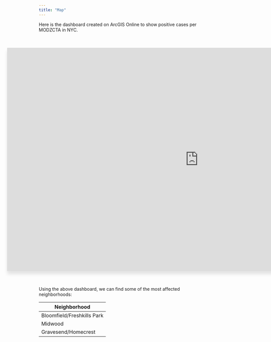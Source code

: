 ```yaml
---
title: "Map"
---
```


Here is the dashboard created on ArcGIS Online to show positive cases per MODZCTA in NYC.

<div style="display: flex; padding: 20px; margin-left: -120px;">
  <iframe style="width: 1200px; height: 700px; border: 2px solid #ddd; box-shadow: 0 10px 10px rgba(0, 0, 0, 0.1);" src="https://hunter.maps.arcgis.com/apps/dashboards/d2e637f5a2334034bd4c0d671a3fe541" title="ArcGIS Dashboard" frameborder="1" allowfullscreen></iframe>
</div>

Using the above dashboard, we can find some of the most affected neighborhoods:

| Neighborhood   | Borough| People Positive | People Tested  |
|-|
| Bloomfield/Freshkills Park  | Staten Island| 199  | 3,451   |
| Midwood     | Brookyln| 165  | 2,926   |
| Gravesend/Homecrest| Brookyln  | 163  | 2,012|